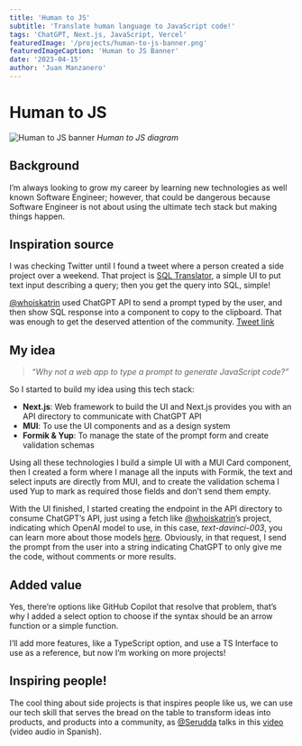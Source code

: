 ```yaml
---
title: 'Human to JS'
subtitle: 'Translate human language to JavaScript code!'
tags: 'ChatGPT, Next.js, JavaScript, Vercel'
featuredImage: '/projects/human-to-js-banner.png'
featuredImageCaption: 'Human to JS Banner'
date: '2023-04-15'
author: 'Juan Manzanero'
---
```


# Human to JS

![Human to JS banner](/projects/human-to-js-banner.png)
_Human to JS diagram_

<PostData
  date='May 15, 2023'
  author='Juan Manzanero'
  website='https://human-to-js.juancman.dev'
  github='https://github.com/juancmandev/human-to-js'
/>

## Background

I’m always looking to grow my career by learning new technologies as well known Software Engineer; however, that could be dangerous because Software Engineer is not about using the ultimate tech stack but making things happen.

## Inspiration source

I was checking Twitter until I found a tweet where a person created a side project over a weekend. That project is [SQL Translator](https://www.sqltranslate.app/), a simple UI to put text input describing a query; then you get the query into SQL, simple!

[@whoiskatrin](https://twitter.com/whoiskatrin?ref_src=twsrc%5Etfw%7Ctwcamp%5Etweetembed%7Ctwterm%5E1634973237829599233%7Ctwgr%5Eb49b9d28e6ea7383ef16ea3c8c6040656ff0c944%7Ctwcon%5Es1_&ref_url=https%3A%2F%2Fpublish.twitter.com%2F%3Fquery%3Dhttps3A2F2Ftwitter.com2Fwhoiskatrin2Fstatus2F1634973237829599233widget%3DTweet) used ChatGPT API to send a prompt typed by the user, and then show SQL response into a component to copy to the clipboard. That was enough to get the deserved attention of the community. [Tweet link](https://twitter.com/whoiskatrin/status/1634973237829599233)

## My idea

> _“Why not a web app to type a prompt to generate JavaScript code?”_

So I started to build my idea using this tech stack:

- **Next.js**: Web framework to build the UI and Next.js provides you with an API directory to communicate with ChatGPT API
- **MUI**: To use the UI components and as a design system
- **Formik & Yup**: To manage the state of the prompt form and create validation schemas

Using all these technologies I build a simple UI with a MUI Card component, then I created a form where I manage all the inputs with Formik, the text and select inputs are directly from MUI, and to create the validation schema I used Yup to mark as required those fields and don’t send them empty.

With the UI finished, I started creating the endpoint in the API directory to consume ChatGPT’s API, just using a fetch like [@whoiskatrin](https://twitter.com/whoiskatrin?ref_src=twsrc%5Etfw%7Ctwcamp%5Etweetembed%7Ctwterm%5E1634973237829599233%7Ctwgr%5Eb49b9d28e6ea7383ef16ea3c8c6040656ff0c944%7Ctwcon%5Es1_&ref_url=https%3A%2F%2Fpublish.twitter.com%2F%3Fquery%3Dhttps3A2F2Ftwitter.com2Fwhoiskatrin2Fstatus2F1634973237829599233widget%3DTweet)’s project, indicating which OpenAI model to use, in this case, *text-davinci-003*, you can learn more about those models [here](https://platform.openai.com/docs/api-reference/models/list). Obviously, in that request, I send the prompt from the user into a string indicating ChatGPT to only give me the code, without comments or more results.

## Added value

Yes, there’re options like GitHub Copilot that resolve that problem, that’s why I added a select option to choose if the syntax should be an arrow function or a simple function.

I’ll add more features, like a TypeScript option, and use a TS Interface to use as a reference, but now I’m working on more projects!

## Inspiring people!

The cool thing about side projects is that inspires people like us, we can use our tech skill that serves the bread on the table to transform ideas into products, and products into a community, as [@Serudda](https://twitter.com/serudda) talks in this [video](https://www.youtube.com/watch?v=LXgPNdw8avI&t) (video audio in Spanish).
